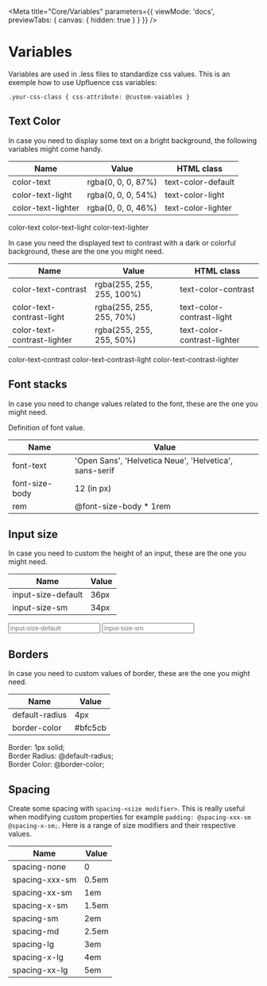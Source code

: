 
<Meta
  title="Core/Variables"
  parameters={{
    viewMode: 'docs',
    previewTabs: { canvas: { hidden: true } }
  }}
/>

# Variables

Variables are used in .less files to standardize css values. This is an exemple how to use
Upfluence css variables:

`
.your-css-class {
css-attribute: @custom-vaiables
}
`

## Text Color

In case you need to display some text on a bright background, the following variables
might come handy.

|  Name                       | Value                 | HTML class          |
| --------------------------- | --------------------- | ------------------- |
| color-text                  | rgba(0, 0, 0, 87%)    | text-color-default  |
| color-text-light            | rgba(0, 0, 0, 54%)    | text-color-light    |
| color-text-lighter          | rgba(0, 0, 0, 46%)    | text-color-lighter  |

<Canvas>
  <span class="text-color-default"> color-text </span>
  <span class="text-color-default-light"> color-text-light </span>
  <span class="text-color-default-lighter"> color-text-lighter </span>
</Canvas>

In case you need the displayed text to contrast with a dark or colorful background, these
are the one you might need.

|  Name                       | Value                     | HTML class                   |
| --------------------------- | ------------------------- | ---------------------------- |
| color-text-contrast         | rgba(255, 255, 255, 100%) | text-color-contrast          |
| color-text-contrast-light   | rgba(255, 255, 255, 70%)  | text-color-contrast-light    |
| color-text-contrast-lighter | rgba(255, 255, 255, 50%)  | text-color-contrast-lighter  |

<Canvas>
  <span class="text-color-contrast dark"> color-text-contrast </span>
  <span class="text-color-contrast-light dark"> color-text-contrast-light </span>
  <span class="text-color-contrast-lighter dark"> color-text-contrast-lighter </span>
</Canvas>

## Font stacks

In case you need to change values related to the font, these are the one you might need.

Definition of font value.

|  Name             | Value                                                   |
| ----------------- | ------------------------------------------------------- |
| font-text         | 'Open Sans', 'Helvetica Neue', 'Helvetica', sans-serif  |
| font-size-body    | 12 (in px)                                              |
| rem               | @font-size-body * 1rem                                  |

## Input size

In case you need to custom the height of an input, these are the one you might need.

|  Name                       | Value     |
| --------------------------- | --------- |
| input-size-default          | 36px      |
| input-size-sm               | 34px      |

<Canvas>
  <input type="text" class="upf-input" placeholder="input-size-default" />
  <input type="text" class="input-size-sm" placeholder="input-size-sm" />
</Canvas>

## Borders

In case you need to custom values of border, these are the one you might need.

|  Name                  | Value     |
| ---------------------- | --------- |
| default-radius         | 4px       |
| border-color           | #bfc5cb   |

<Canvas>
  <div class="border-box">
    Border: 1px solid; <br/>
    Border Radius: @default-radius; <br/>
    Border Color: @border-color;
  </div>
</Canvas>

## Spacing
Create some spacing with `spacing-<size modifier>`. This is really useful when modifying custom properties for example `padding: @spacing-xxx-sm @spacing-x-sm;`.
Here is a range of size modifiers and their respective values.

|  Name                  | Value     |
| ---------------------- | --------- |
| spacing-none           | 0         |
| spacing-xxx-sm         | 0.5em     |
| spacing-xx-sm          | 1em       |
| spacing-x-sm           | 1.5em     |
| spacing-sm             | 2em       |
| spacing-md             | 2.5em     |
| spacing-lg             | 3em       |
| spacing-x-lg           | 4em       |
| spacing-xx-lg          | 5em       |
